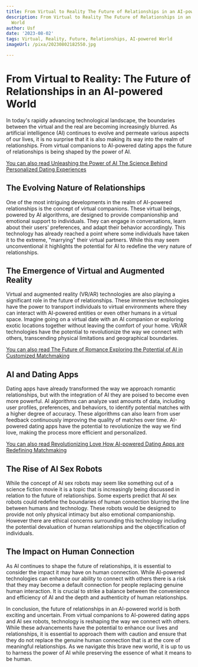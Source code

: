 ```yaml
---
title: From Virtual to Reality The Future of Relationships in an AI-powered World
description: From Virtual to Reality The Future of Relationships in an AI-powered
  World
author: Usf
date: '2023-08-02'
tags: Virtual, Reality, Future, Relationships, AI-powered World
imageUrl: /pixa/20230802182550.jpg

---
```

# From Virtual to Reality: The Future of  Relationships in an AI-powered World

In today's rapidly advancing technological landscape,  the  boundaries between the virtual and the real are becoming increasingly blurred. As artificial intelligence (AI) continues to evolve and permeate various aspects of our lives,  it is no surprise that it is also making its way into  the  realm of relationships. From virtual  companions to AI-powered dating apps the future of relationships  is being shaped by the power of AI.

[You can  also read Unleashing the Power  of AI The Science Behind Personalized Dating  Experiences](Unleashing%20the%20Power%20of%20AI%20The%20Science%20Behind%20Personalized%20Dating%20Experiences)


## The Evolving Nature of Relationships

One of the most intriguing developments in the realm of AI-powered relationships is the concept of virtual companions. These virtual beings, powered by  AI algorithms, are designed to  provide companionship and emotional support to individuals. They can engage in conversations,  learn about their users' preferences, and adapt their behavior accordingly. This technology has  already reached a point where some individuals have taken it to the extreme, "marrying" their virtual partners.  While this may seem unconventional it highlights the  potential for AI to redefine the very  nature of relationships.

## The Emergence of  Virtual and Augmented Reality

Virtual and augmented  reality (VR/AR)  technologies are also playing a significant role in the future of relationships. These immersive technologies have the power to transport individuals to virtual environments where they can interact with AI-powered entities  or even other humans in a virtual space. Imagine going on a virtual date with an AI companion  or  exploring exotic locations together without leaving  the comfort of your home. VR/AR technologies have the potential to revolutionize the way we connect with others, transcending physical limitations and geographical boundaries.

[You can also read The Future of Romance Exploring  the Potential of  AI in Customized Matchmaking](The%20Future%20of%20Romance%20Exploring%20the%20Potential%20of%20AI%20in%20Customized%20Matchmaking)


## AI  and Dating Apps

Dating apps  have already transformed the way we approach romantic  relationships, but with the integration of AI they are poised to become even more powerful. AI algorithms can analyze vast amounts  of data,  including user profiles, preferences, and behaviors, to identify potential  matches with a higher  degree of accuracy. These algorithms can also learn from user feedback continuously improving the quality of matches over time. AI-powered dating apps have the potential to  revolutionize the way we find love, making the process more efficient  and  personalized.

[You can also read Revolutionizing Love How AI-powered Dating Apps are Redefining  Matchmaking](Revolutionizing%20Love%20How%20AI-powered%20Dating%20Apps%20are%20Redefining%20Matchmaking)


## The Rise of  AI Sex Robots

While the concept of AI sex  robots may seem like something out of a science fiction movie it is  a topic that is increasingly being discussed in relation to  the future of relationships. Some experts predict that AI sex robots could redefine the  boundaries of human connection blurring the line between  humans and technology. These robots would be designed to provide not only physical intimacy but also emotional companionship. However there are ethical  concerns surrounding this technology including the potential devaluation of human relationships  and  the objectification of individuals.

## The  Impact on Human Connection

As AI continues to shape the future  of  relationships, it  is essential to consider the impact it may have on human connection. While AI-powered technologies can enhance our ability to connect with others  there  is a  risk  that they may become a default connection for people replacing genuine human interaction. It is crucial to strike a balance between the convenience and efficiency of  AI and the depth and authenticity of human relationships.

In  conclusion,  the future of relationships in an AI-powered world is both exciting and uncertain. From virtual companions to  AI-powered dating apps and AI sex  robots, technology is reshaping the way we connect with others. While these advancements have the potential to  enhance our  lives and relationships, it is essential to approach them with caution and  ensure that they do  not replace the genuine human connection that is at the core of meaningful relationships. As we navigate this brave new world, it is up to us to harness the power of  AI while preserving the essence of what it  means to be human.